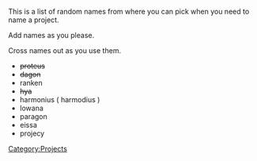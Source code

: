 [[Category:Projects]]
This is a list of random names from where you can pick when you need to name a project.

Add names as you please.

Cross names out as you use them.

* <s>proteus</s>
* <s>dagon</s>
* ranken
* <s>hya</s>
* harmonius ( harmodius )
* lowana
* paragon
* eissa
* projecy

